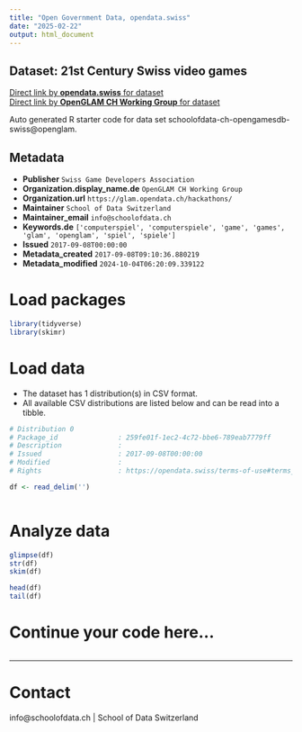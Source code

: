 ```yaml
---
title: "Open Government Data, opendata.swiss"
date: "2025-02-22"
output: html_document
---
```


## Dataset: 21st Century Swiss video games



[Direct link by **opendata.swiss** for dataset](https://opendata.swiss/de/dataset/21st-century-swiss-video-games)<br>
[Direct link by **OpenGLAM CH Working Group** for dataset](https://github.com/schoolofdata-ch/opengamesdb-swiss)

Auto generated R starter code for data set schoolofdata-ch-opengamesdb-swiss@openglam.

## Metadata

- **Publisher** `Swiss Game Developers Association`
- **Organization.display_name.de** `OpenGLAM CH Working Group`
- **Organization.url** `https://glam.opendata.ch/hackathons/`
- **Maintainer** `School of Data Switzerland`
- **Maintainer_email** `info@schoolofdata.ch`
- **Keywords.de** `['computerspiel', 'computerspiele', 'game', 'games', 'glam', 'openglam', 'spiel', 'spiele']`
- **Issued** `2017-09-08T00:00:00`
- **Metadata_created** `2017-09-08T09:10:36.880219`
- **Metadata_modified** `2024-10-04T06:20:09.339122`


# Load packages

```r

library(tidyverse)
library(skimr)

```

# Load data

-   The dataset has 1 distribution(s) in CSV format.
-   All available CSV distributions are listed below and can be read into a tibble.

```r

# Distribution 0
# Package_id               : 259fe01f-1ec2-4c72-bbe6-789eab7779ff
# Description              : 
# Issued                   : 2017-09-08T00:00:00
# Modified                 : 
# Rights                   : https://opendata.swiss/terms-of-use#terms_open

df <- read_delim('')



```

# Analyze data

```r

glimpse(df)
str(df)
skim(df)

head(df)
tail(df)

```

# Continue your code here...

```r

```

------------------------------------------------------------------------

# Contact

info@schoolofdata.ch | School of Data Switzerland
